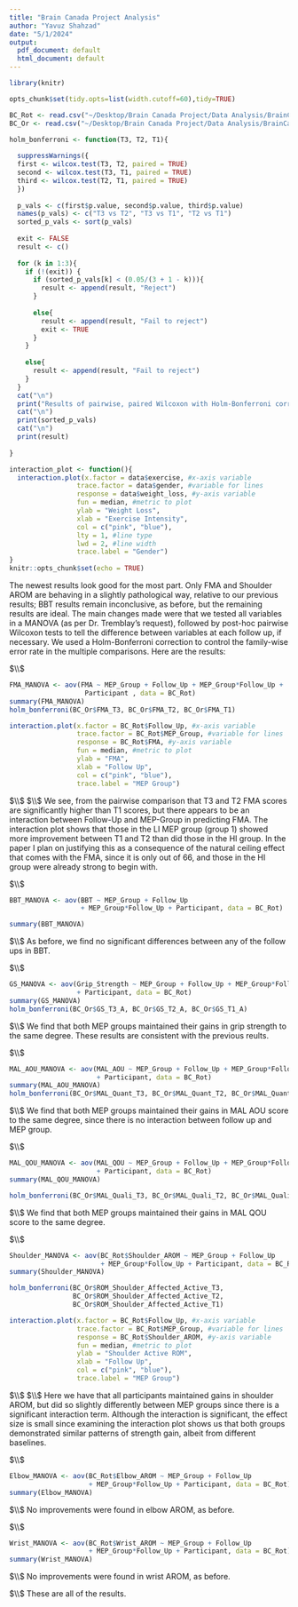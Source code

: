```yaml
---
title: "Brain Canada Project Analysis"
author: "Yavuz Shahzad"
date: "5/1/2024"
output:
  pdf_document: default
  html_document: default
---
```


```r
library(knitr)

opts_chunk$set(tidy.opts=list(width.cutoff=60),tidy=TRUE)

BC_Rot <- read.csv("~/Desktop/Brain Canada Project/Data Analysis/BrainCanadaFinalRotated.csv")
BC_Or <- read.csv("~/Desktop/Brain Canada Project/Data Analysis/BrainCanada.csv")

holm_bonferroni <- function(T3, T2, T1){
  
  suppressWarnings({
  first <- wilcox.test(T3, T2, paired = TRUE)
  second <- wilcox.test(T3, T1, paired = TRUE)
  third <- wilcox.test(T2, T1, paired = TRUE)
  })
  
  p_vals <- c(first$p.value, second$p.value, third$p.value)
  names(p_vals) <- c("T3 vs T2", "T3 vs T1", "T2 vs T1")
  sorted_p_vals <- sort(p_vals)
  
  exit <- FALSE
  result <- c()
  
  for (k in 1:3){
    if (!(exit)) {
      if (sorted_p_vals[k] < (0.05/(3 + 1 - k))){
        result <- append(result, "Reject")
      }
      
      else{
        result <- append(result, "Fail to reject")
        exit <- TRUE
      }
    }
    
    else{
      result <- append(result, "Fail to reject")
    }
  }
  cat("\n")
  print("Results of pairwise, paired Wilcoxon with Holm-Bonferroni correction for multiple comparisons")
  cat("\n")
  print(sorted_p_vals)
  cat("\n")
  print(result)
  
}

interaction_plot <- function(){
  interaction.plot(x.factor = data$exercise, #x-axis variable
                 trace.factor = data$gender, #variable for lines
                 response = data$weight_loss, #y-axis variable
                 fun = median, #metric to plot
                 ylab = "Weight Loss",
                 xlab = "Exercise Intensity",
                 col = c("pink", "blue"),
                 lty = 1, #line type
                 lwd = 2, #line width
                 trace.label = "Gender")
}
knitr::opts_chunk$set(echo = TRUE)
```

The newest results look good for the most part. Only FMA and Shoulder AROM are behaving in a slightly pathological way, relative to our previous results; BBT results remain inconclusive, as before, but the remaining results are ideal. The main changes made were that we tested all variables in a MANOVA (as per Dr. Tremblay's request), followed by post-hoc pairwise Wilcoxon tests to tell the difference between variables at each follow up, if necessary. We used a Holm-Bonferroni correction to control the family-wise error rate in the multiple comparisons. Here are the results:

$\\$
\textbf{FMA}

```r
FMA_MANOVA <- aov(FMA ~ MEP_Group + Follow_Up + MEP_Group*Follow_Up + 
                   Participant , data = BC_Rot)
summary(FMA_MANOVA)
holm_bonferroni(BC_Or$FMA_T3, BC_Or$FMA_T2, BC_Or$FMA_T1)

interaction.plot(x.factor = BC_Rot$Follow_Up, #x-axis variable
                 trace.factor = BC_Rot$MEP_Group, #variable for lines
                 response = BC_Rot$FMA, #y-axis variable
                 fun = median, #metric to plot
                 ylab = "FMA",
                 xlab = "Follow Up",
                 col = c("pink", "blue"),
                 trace.label = "MEP Group")
```
$\\$
$\\$
We see, from the pairwise comparison that T3 and T2 FMA scores are significantly higher than T1 scores, but there appears to be an interaction between Follow-Up and MEP-Group in predicting FMA. The interaction plot shows that those in the LI MEP group (group 1) showed more improvement between T1 and T2 than did those in the HI group. In the paper I plan on justifying this as a consequence of the natural ceiling effect that comes with the FMA, since it is only out of 66, and those in the HI group were already strong to begin with.

$\\$
\textbf{BBT}

```r
BBT_MANOVA <- aov(BBT ~ MEP_Group + Follow_Up
                  + MEP_Group*Follow_Up + Participant, data = BC_Rot)

summary(BBT_MANOVA)
```
$\\$
As before, we find no significant differences between any of the follow ups in BBT. 

$\\$
\textbf{Grip Strength}

```r
GS_MANOVA <- aov(Grip_Strength ~ MEP_Group + Follow_Up + MEP_Group*Follow_Up 
                 + Participant, data = BC_Rot)
summary(GS_MANOVA)
holm_bonferroni(BC_Or$GS_T3_A, BC_Or$GS_T2_A, BC_Or$GS_T1_A)
```
$\\$
We find that both MEP groups maintained their gains in grip strength to the same degree. These results are consistent with the previous reults. 

$\\$
\textbf{MAL AOU}

```r
MAL_AOU_MANOVA <- aov(MAL_AOU ~ MEP_Group + Follow_Up + MEP_Group*Follow_Up 
                      + Participant, data = BC_Rot)
summary(MAL_AOU_MANOVA)
holm_bonferroni(BC_Or$MAL_Quant_T3, BC_Or$MAL_Quant_T2, BC_Or$MAL_Quant_T1)
```
$\\$
We find that both MEP groups maintained their gains in MAL AOU score to the same degree, since there is no interaction between follow up and MEP group.

$\\$
\textbf{MAL QOU}
```r
MAL_QOU_MANOVA <- aov(MAL_QOU ~ MEP_Group + Follow_Up + MEP_Group*Follow_Up 
                      + Participant, data = BC_Rot)
summary(MAL_QOU_MANOVA)

holm_bonferroni(BC_Or$MAL_Quali_T3, BC_Or$MAL_Quali_T2, BC_Or$MAL_Quali_T1)
```
$\\$
We find that both MEP groups maintained their gains in MAL QOU score to the same degree.

$\\$
\textbf{Shoulder Active ROM}

```r
Shoulder_MANOVA <- aov(BC_Rot$Shoulder_AROM ~ MEP_Group + Follow_Up 
                       + MEP_Group*Follow_Up + Participant, data = BC_Rot)
summary(Shoulder_MANOVA)

holm_bonferroni(BC_Or$ROM_Shoulder_Affected_Active_T3,
                BC_Or$ROM_Shoulder_Affected_Active_T2, 
                BC_Or$ROM_Shoulder_Affected_Active_T1)

interaction.plot(x.factor = BC_Rot$Follow_Up, #x-axis variable
                 trace.factor = BC_Rot$MEP_Group, #variable for lines
                 response = BC_Rot$Shoulder_AROM, #y-axis variable
                 fun = median, #metric to plot
                 ylab = "Shoulder Active ROM",
                 xlab = "Follow Up",
                 col = c("pink", "blue"),
                 trace.label = "MEP Group")
```
$\\$
$\\$
Here we have that all participants maintained gains in shoulder AROM, but did so slightly differently between MEP groups since there is a significant interaction term. Although the interaction is significant, the effect size is small since examining the interaction plot shows us that both groups demonstrated similar patterns of strength gain, albeit from different baselines.  

$\\$
\textbf{Elbow Active ROM}
```r
Elbow_MANOVA <- aov(BC_Rot$Elbow_AROM ~ MEP_Group + Follow_Up
                    + MEP_Group*Follow_Up + Participant, data = BC_Rot)
summary(Elbow_MANOVA)
```
$\\$
No improvements were found in elbow AROM, as before.

$\\$
\textbf{Wrist Active ROM}
```r
Wrist_MANOVA <- aov(BC_Rot$Wrist_AROM ~ MEP_Group + Follow_Up 
                    + MEP_Group*Follow_Up + Participant, data = BC_Rot)
summary(Wrist_MANOVA)
```
$\\$
No improvements were found in wrist AROM, as before.

$\\$
These are all of the results. 
